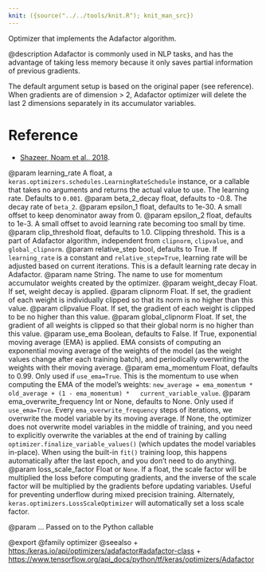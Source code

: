 ```yaml
---
knit: ({source("../../tools/knit.R"); knit_man_src})
---
```

Optimizer that implements the Adafactor algorithm.

@description
Adafactor is commonly used in NLP tasks, and has the advantage
of taking less memory because it only saves partial information of previous
gradients.

The default argument setup is based on the original paper (see reference).
When gradients are of dimension > 2, Adafactor optimizer will delete the
last 2 dimensions separately in its accumulator variables.

# Reference
- [Shazeer, Noam et al., 2018](https://arxiv.org/abs/1804.04235).

@param learning_rate A float, a
    `keras.optimizers.schedules.LearningRateSchedule` instance, or
    a callable that takes no arguments and returns the actual value to
    use. The learning rate. Defaults to `0.001`.
@param beta_2_decay float, defaults to -0.8. The decay rate of `beta_2`.
@param epsilon_1 float, defaults to 1e-30. A small offset to keep denominator
    away from 0.
@param epsilon_2 float, defaults to 1e-3. A small offset to avoid learning
    rate becoming too small by time.
@param clip_threshold float, defaults to 1.0. Clipping threshold. This is a
    part of Adafactor algorithm, independent from `clipnorm`,
    `clipvalue`, and `global_clipnorm`.
@param relative_step bool, defaults to True. If `learning_rate` is a
    constant and `relative_step=True`, learning rate will be adjusted
    based on current iterations. This is a default learning rate decay
    in Adafactor.
@param name String. The name to use
  for momentum accumulator weights created by
  the optimizer.
@param weight_decay Float. If set, weight decay is applied.
@param clipnorm Float. If set, the gradient of each weight is individually
  clipped so that its norm is no higher than this value.
@param clipvalue Float. If set, the gradient of each weight is clipped to be
  no higher than this value.
@param global_clipnorm Float. If set, the gradient of all weights is clipped
  so that their global norm is no higher than this value.
@param use_ema Boolean, defaults to False. If True, exponential moving average
  (EMA) is applied. EMA consists of computing an exponential moving
  average of the weights of the model (as the weight values change after
  each training batch), and periodically overwriting the weights with
  their moving average.
@param ema_momentum Float, defaults to 0.99. Only used if `use_ema=True`.
  This is the momentum to use when computing
  the EMA of the model's weights:
  `new_average = ema_momentum * old_average + (1 - ema_momentum) *
  current_variable_value`.
@param ema_overwrite_frequency Int or None, defaults to None. Only used if
  `use_ema=True`. Every `ema_overwrite_frequency` steps of iterations,
  we overwrite the model variable by its moving average.
  If None, the optimizer
  does not overwrite model variables in the middle of training, and you
  need to explicitly overwrite the variables at the end of training
  by calling `optimizer.finalize_variable_values()`
  (which updates the model
  variables in-place). When using the built-in `fit()` training loop,
  this happens automatically after the last epoch,
  and you don't need to do anything.
@param loss_scale_factor Float or `None`. If a float, the scale factor will
  be multiplied the loss before computing gradients, and the inverse of
  the scale factor will be multiplied by the gradients before updating
  variables. Useful for preventing underflow during mixed precision
  training. Alternately, `keras.optimizers.LossScaleOptimizer` will
  automatically set a loss scale factor.

@param ... Passed on to the Python callable

@export
@family optimizer
@seealso
+ <https:/keras.io/api/optimizers/adafactor#adafactor-class>
+ <https://www.tensorflow.org/api_docs/python/tf/keras/optimizers/Adafactor>
